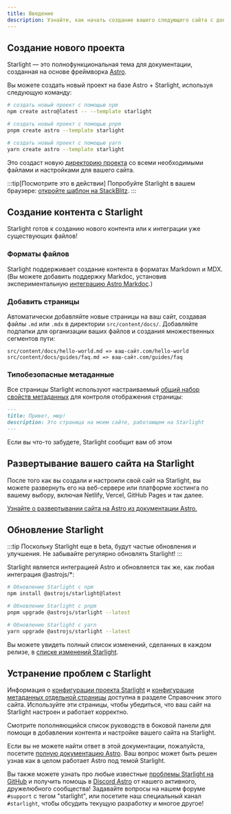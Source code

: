```yaml
---
title: Введение
description: Узнайте, как начать создание вашего следующего сайта с документацией с помощью Starlight от Astro
---
```



## Создание нового проекта

Starlight — это полнофункциональная тема для документации, созданная на основе фреймворка [Astro](https://astro.build).

Вы можете создать новый проект на базе Astro + Starlight, используя следующую команду:

<Tabs>
<TabItem label="npm">

```sh
# создать новый проект с помощью npm
npm create astro@latest -- --template starlight
```

</TabItem>
<TabItem label="pnpm">

```sh
# создать новый проект с помощью pnpm
pnpm create astro --template starlight
```

</TabItem>
<TabItem label="Yarn">

```sh
# создать новый проект с помощью yarn
yarn create astro --template starlight
```

</TabItem>
</Tabs>

Это создаст новую [директорию проекта](/ru/guides/project-structure/) со всеми необходимыми файлами и настройками для вашего сайта.

:::tip[Посмотрите это в действии]
Попробуйте Starlight в вашем браузере:
[откройте шаблон на StackBlitz](https://stackblitz.com/github/withastro/starlight/tree/main/examples/basics).
:::

## Создание контента с Starlight

Starlight готов к созданию нового контента или к интеграции уже существующих файлов!

### Форматы файлов

Starlight поддерживает создание контента в форматах Markdown и MDX. (Вы можете добавить поддержку Markdoc, установив экспериментальную [интеграцию Astro Markdoc](https://docs.astro.build/ru/guides/integrations-guide/markdoc/).)

### Добавить страницы

Автоматически добавляйте новые страницы на ваш сайт, создавая файлы `.md` или `.mdx` в директории `src/content/docs/`.
Добавляйте подпапки для организации ваших файлов и создания множественных сегментов пути:

```
src/content/docs/hello-world.md => ваш-сайт.com/hello-world
src/content/docs/guides/faq.md => ваш-сайт.com/guides/faq
```

### Типобезопасные метаданные

Все страницы Starlight используют настраиваемый [общий набор свойств метаданных](/ru/reference/frontmatter/) для контроля отображения страницы:

```md
---
title: Привет, мир!
description: Это страница на моем сайте, работающем на Starlight
---
```

Если вы что-то забудете, Starlight сообщит вам об этом

## Развертывание вашего сайта на Starlight

После того как вы создали и настроили свой сайт на Starlight, вы можете развернуть его на веб-сервере или
 платформе хостинга по вашему выбору, включая Netlify, Vercel, GitHub Pages и так далее.

[Узнайте о развертывании сайта на Astro из документации Astro.](https://docs.astro.build/ru/guides/deploy/)

## Обновление Starlight

:::tip
Поскольку Starlight еще в beta, будут частые обновления и улучшения.
Не забывайте регулярно обновлять Starlight!
:::

Starlight является интеграцией Astro и обновляется так же, как любая интеграция @astrojs/*:

<Tabs>
<TabItem label="npm">

```sh
# Обновление Starlight с npm
npm install @astrojs/starlight@latest
```

</TabItem>
<TabItem label="pnpm">

```sh
# Обновление Starlight с pnpm
pnpm upgrade @astrojs/starlight --latest
```

</TabItem>
<TabItem label="Yarn">

```sh
# Обновление Starlight с yarn
yarn upgrade @astrojs/starlight --latest
```

</TabItem>
</Tabs>

Вы можете увидеть полный список изменений, сделанных в каждом релизе,
в [списке изменений Starlight](https://github.com/withastro/starlight/blob/main/packages/starlight/CHANGELOG.md).

## Устранение проблем с Starlight

Информация о [конфигурации проекта Starlight](/ru/reference/configuration/)
и [конфигурации метаданных отдельной страницы](/ru/reference/frontmatter/) доступна в разделе Справочник этого сайта.
Используйте эти страницы, чтобы убедиться, что ваш сайт на Starlight настроен и работает корректно.

Смотрите пополняющийся список руководств в боковой панели для помощи в добавлении контента и настройке вашего сайта на Starlight.

Если вы не можете найти ответ в этой документации, пожалуйста, посетите [полную документацию Astro](https://docs.astro.build/ru/).
Ваш вопрос может быть решен узнав как в целом работает Astro под темой Starlight.

Вы также можете узнать про любые известные [проблемы Starlight на GitHub](https://github.com/withastro/starlight/issues) и получить помощь в
[Discord Astro](https://astro.build/chat/) от нашего активного, дружелюбного сообщества!
Задавайте вопросы на нашем форуме `#support` с тегом "starlight", или посетите наш специальный канал `#starlight`,
чтобы обсудить текущую разработку и многое другое!
